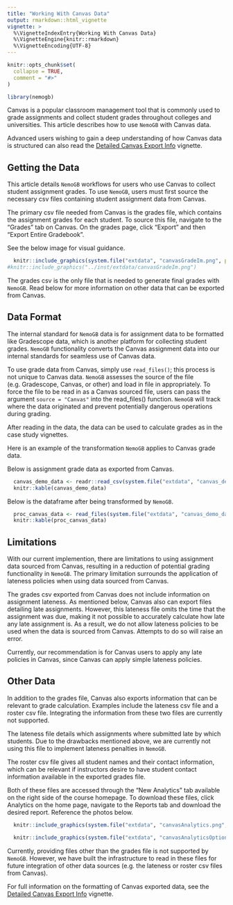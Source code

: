 ```yaml
---
title: "Working With Canvas Data"
output: rmarkdown::html_vignette
vignette: >
  %\VignetteIndexEntry{Working With Canvas Data}
  %\VignetteEngine{knitr::rmarkdown}
  %\VignetteEncoding{UTF-8}
---
```


```r
knitr::opts_chunk$set(
  collapse = TRUE,
  comment = "#>"
)
```

```r
library(nemogb)
```

Canvas is a popular classroom management tool that is commonly used to grade assignments and collect student grades throughout colleges and universities. This article describes how to use `NemoGB` with Canvas data. 

Advanced users wishing to gain a deep understanding of how Canvas data is structured can also read the [Detailed Canvas Export Info](https://nemogb-dev.github.io/nemogb-r/articles/detailed-canvas-export-info.html) vignette. 

## Getting the Data

This article details `NemoGB` workflows for users who use Canvas to collect student assignment grades. To use `NemoGB`, users must first source the necessary csv files containing student assignment data from Canvas. 

The primary csv file needed from Canvas is the grades file, which contains the assignment grades for each student. To source this file, navigate to the "Grades" tab on Canvas. On the grades page, click "Export" and then "Export Entire Gradebook".

See the below image for visual guidance. 

```r
  knitr::include_graphics(system.file("extdata", "canvasGradeIm.png", package = "nemogb"))
#knitr::include_graphics("../inst/extdata/canvasGradeIm.png")
```

The grades csv is the only file that is needed to generate final grades with `NemoGB`. Read below for more information on other data that can be exported from Canvas. 

## Data Format

The internal standard for `NemoGB` data is for assignment data to be formatted like Gradescope data, which is another platform for collecting student grades. `NemoGB` functionality converts the Canvas assignment data into our internal standards for seamless use of Canvas data.

To use grade data from Canvas, simply use `read_files()`; this process is not unique to Canvas data. `NemoGB` assesses the source of the file (e.g. Gradescope, Canvas, or other) and load in file in appropriately. To force the file to be read in as a Canvas sourced file, users can pass the argument `source = "Canvas"` into the read_files() function. `NemoGB` will track where the data originated and prevent potentially dangerous operations during grading. 

After reading in the data, the data can be used to calculate grades as in the case study vignettes. 

Here is an example of the transformation `NemoGB` applies to Canvas grade data.

Below is assignment grade data as exported from Canvas. 

```r
  canvas_demo_data <- readr::read_csv(system.file("extdata", "canvas_demo_data.csv", package = "nemogb"), trim_ws = FALSE)
  knitr::kable(canvas_demo_data)
```

Below is the dataframe after being transformed by `NemoGB`. 

```r
  proc_canvas_data <- read_files(system.file("extdata", "canvas_demo_data.csv", package = "nemogb"))
  knitr::kable(proc_canvas_data)
```



## Limitations

With our current implemention, there are limitations to using assignment data sourced from Canvas, resulting in a reduction of potential grading functionality in `NemoGB`. The primary limitation surrounds the application of lateness policies when using data sourced from Canvas. 

The grades csv exported from Canvas does not include information on assignment lateness. As mentioned below, Canvas also can export files detailing late assignments. However, this lateness file omits the time that the assignment was due, making it not possible to accurately calculate how late any late assignment is. As a result, we do not allow lateness policies to be used when the data is sourced from Canvas. Attempts to do so will raise an error. 

Currently, our recommendation is for Canvas users to apply any late policies in Canvas, since Canvas can apply simple lateness policies. 

## Other Data

In addition to the grades file, Canvas also exports information that can be relevant to grade calculation. Examples include the lateness csv file and a roster csv file. Integrating the information from these two files are currently not supported.

The lateness file details which assignments where submitted late by which students. Due to the drawbacks mentioned above, we are currently not using this file to implement lateness penalties in `NemoGB`. 

The roster csv file gives all student names and their contact information, which can be relevant if instructors desire to have student contact information available in the exported grades file.

Both of these files are accessed through the "New Analytics" tab available on the right side of the course homepage. To download these files, click Analytics on the home page, navigate to the Reports tab and download the desired report. Reference the photos below. 

```r
  knitr::include_graphics(system.file("extdata", "canvasAnalytics.png", package = "nemogb"))

```

```r
  knitr::include_graphics(system.file("extdata", "canvasAnalyticsOptions.png", package = "nemogb"))

```


Currently, providing files other than the grades file is not supported by `NemoGB`. However, we have built the infrastructure to read in these files for future integration of other data sources (e.g. the lateness or roster csv files from Canvas).

For full information on the formatting of Canvas exported data, see the [Detailed Canvas Export Info](https://nemogb-dev.github.io/nemogb-r/articles/detailed-canvas-export-info.html) vignette. 
